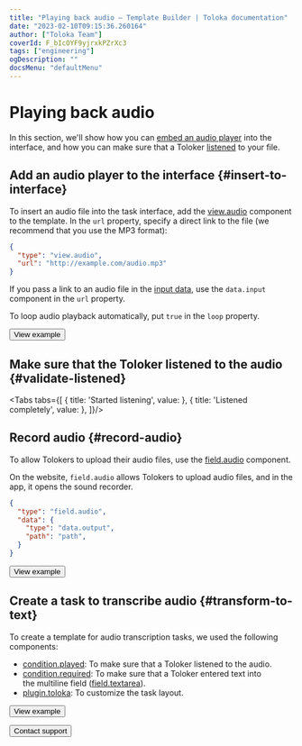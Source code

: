 ```yaml
---
title: "Playing back audio — Template Builder | Toloka documentation"
date: "2023-02-10T09:15:36.260164"
author: ["Toloka Team"]
coverId: F_bIcOYF9yjrxkPZrXc3
tags: ["engineering"]
ogDescription: ""
docsMenu: "defaultMenu"
---
```



# Playing back audio

In this section, we'll show how you can [embed an audio player](#insert-to-interface) into the interface, and how you can make sure that a Toloker [listened](#validate-listened) to your file.

<TolokaTbSourceAddMedia/>

## Add an audio player to the interface {#insert-to-interface}

To insert an audio file into the task interface, add the [view.audio](/docs/template-builder/reference/view.audio) component to the template. In the `url` property, specify a direct link to the file (we recommend that you use the MP3 format):
```json
{
  "type": "view.audio",
  "url": "http://example.com/audio.mp3"
}
```

If you pass a link to an audio file in the [input data](/docs/template-builder/operations/work-with-data), use the `data.input` component in the `url` property.

To loop audio playback automatically, put `true` in the `loop` property.

<Button themeColor="light" view="default" size="l" type="link" url="https://ya.cc/t/hn12lyBE3ttC7a">View example</Button>

## Make sure that the Toloker listened to the audio {#validate-listened}

<Tabs tabs={[
  { title: 'Started listening', value: <PlayAudioList1/> },
  { title: 'Listened completely', value: <PlayAudioList2/> },
]}/>

## Record audio {#record-audio}

To allow Tolokers to upload their audio files, use the [field.audio](/docs/template-builder/reference/field.audio) component.

On the website, `field.audio` allows Tolokers to upload audio files, and in the app, it opens the sound recorder.

```json
{
  "type": "field.audio",
  "data": {
    "type": "data.output",
    "path": "path",
  }
}
```

<Button themeColor="light" view="default" size="l" type="link" url="https://ya.cc/t/uDWbPPCP3ttFAM">View example</Button>

## Create a task to transcribe audio {#transform-to-text}

To create a template for audio transcription tasks, we used the following components:

- [condition.played](/docs/template-builder/reference/condition.played): To make sure that a Toloker listened to the audio.
- [condition.required](/docs/template-builder/reference/condition.required): To make sure that a Toloker entered text into the multiline field ([field.textarea](/docs/template-builder/reference/field.textarea)).
- [plugin.toloka](/docs/template-builder/reference/plugin.toloka): To customize the task layout.

<Button themeColor="light" view="default" size="l" type="link" url="https://ya.cc/t/aAynLBRt3ttCCg">View example</Button>

<p></p>

<Button themeColor="light" view="default" size="l" type="link" url="/docs/guide/troubleshooting/support?form-source=template-builder-operations-play-audio">Contact support</Button>
